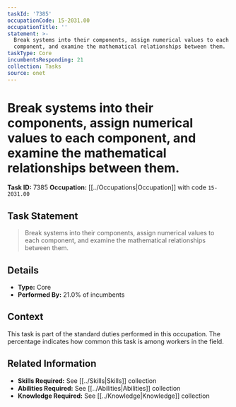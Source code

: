 ```yaml
---
taskId: '7385'
occupationCode: 15-2031.00
occupationTitle: ''
statement: >-
  Break systems into their components, assign numerical values to each
  component, and examine the mathematical relationships between them.
taskType: Core
incumbentsResponding: 21
collection: Tasks
source: onet
---
```

# Break systems into their components, assign numerical values to each component, and examine the mathematical relationships between them.

**Task ID:** 7385
**Occupation:** [[../Occupations|Occupation]] with code `15-2031.00`

## Task Statement

> Break systems into their components, assign numerical values to each component, and examine the mathematical relationships between them.

## Details

- **Type:** Core
- **Performed By:** 21.0% of incumbents

## Context

This task is part of the standard duties performed in this occupation. The percentage indicates how common this task is among workers in the field.

## Related Information

- **Skills Required:** See [[../Skills|Skills]] collection
- **Abilities Required:** See [[../Abilities|Abilities]] collection
- **Knowledge Required:** See [[../Knowledge|Knowledge]] collection
